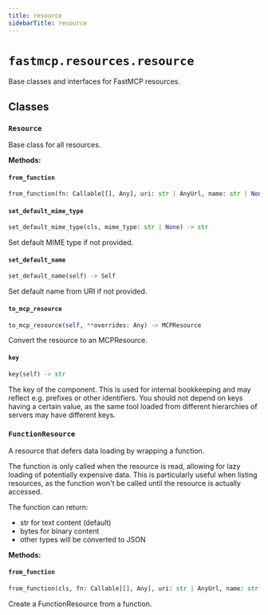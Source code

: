 ```yaml
---
title: resource
sidebarTitle: resource
---
```


# `fastmcp.resources.resource`


Base classes and interfaces for FastMCP resources.

## Classes

### `Resource` <sup><a href="https://github.com/jlowin/fastmcp/blob/main/src/fastmcp/resources/resource.py#L32"><Icon icon="github" size="14" /></a></sup>


Base class for all resources.


**Methods:**

#### `from_function` <sup><a href="https://github.com/jlowin/fastmcp/blob/main/src/fastmcp/resources/resource.py#L48"><Icon icon="github" size="14" /></a></sup>

```python
from_function(fn: Callable[[], Any], uri: str | AnyUrl, name: str | None = None, description: str | None = None, mime_type: str | None = None, tags: set[str] | None = None, enabled: bool | None = None) -> FunctionResource
```

#### `set_default_mime_type` <sup><a href="https://github.com/jlowin/fastmcp/blob/main/src/fastmcp/resources/resource.py#L69"><Icon icon="github" size="14" /></a></sup>

```python
set_default_mime_type(cls, mime_type: str | None) -> str
```

Set default MIME type if not provided.


#### `set_default_name` <sup><a href="https://github.com/jlowin/fastmcp/blob/main/src/fastmcp/resources/resource.py#L76"><Icon icon="github" size="14" /></a></sup>

```python
set_default_name(self) -> Self
```

Set default name from URI if not provided.


#### `to_mcp_resource` <sup><a href="https://github.com/jlowin/fastmcp/blob/main/src/fastmcp/resources/resource.py#L91"><Icon icon="github" size="14" /></a></sup>

```python
to_mcp_resource(self, **overrides: Any) -> MCPResource
```

Convert the resource to an MCPResource.


#### `key` <sup><a href="https://github.com/jlowin/fastmcp/blob/main/src/fastmcp/resources/resource.py#L105"><Icon icon="github" size="14" /></a></sup>

```python
key(self) -> str
```

The key of the component. This is used for internal bookkeeping
and may reflect e.g. prefixes or other identifiers. You should not depend on
keys having a certain value, as the same tool loaded from different
hierarchies of servers may have different keys.


### `FunctionResource` <sup><a href="https://github.com/jlowin/fastmcp/blob/main/src/fastmcp/resources/resource.py#L115"><Icon icon="github" size="14" /></a></sup>


A resource that defers data loading by wrapping a function.

The function is only called when the resource is read, allowing for lazy loading
of potentially expensive data. This is particularly useful when listing resources,
as the function won't be called until the resource is actually accessed.

The function can return:
- str for text content (default)
- bytes for binary content
- other types will be converted to JSON


**Methods:**

#### `from_function` <sup><a href="https://github.com/jlowin/fastmcp/blob/main/src/fastmcp/resources/resource.py#L131"><Icon icon="github" size="14" /></a></sup>

```python
from_function(cls, fn: Callable[[], Any], uri: str | AnyUrl, name: str | None = None, description: str | None = None, mime_type: str | None = None, tags: set[str] | None = None, enabled: bool | None = None) -> FunctionResource
```

Create a FunctionResource from a function.

